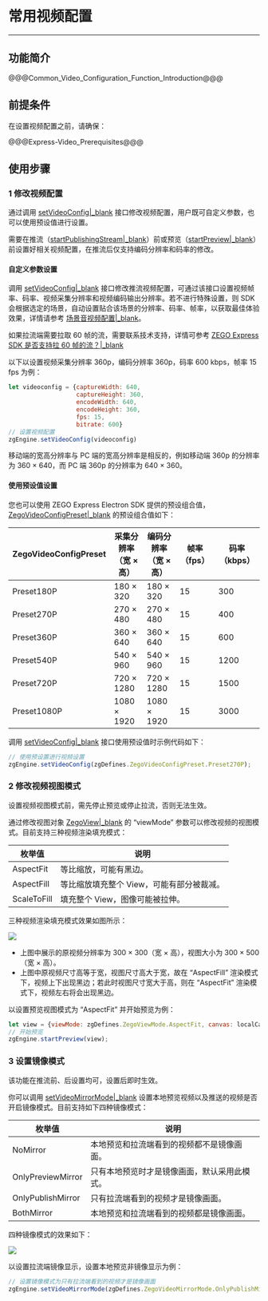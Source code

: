 # 常用视频配置

- - -

## 功能简介

@@@Common_Video_Configuration_Function_Introduction@@@

## 前提条件

在设置视频配置之前，请确保：

@@@Express-Video_Prerequisites@@@

## 使用步骤

### 1 修改视频配置

通过调用 [setVideoConfig\|_blank](@setVideoConfig-ZegoExpressEngine) 接口修改视频配置，用户既可自定义参数，也可以使用预设值进行设置。

<div class="mk-warning">

需要在推流（[startPublishingStream\|_blank](@startPublishingStream)）前或预览（[startPreview\|_blank](@startPreview)）前设置好相关视频配置，在推流后仅支持编码分辨率和码率的修改。

</div>

#### 自定义参数设置

调用 [setVideoConfig\|_blank](@setVideoConfig) 接口修改推流视频配置，可通过该接口设置视频帧率、码率、视频采集分辨率和视频编码输出分辨率。若不进行特殊设置，则 SDK 会根据选定的场景，自动设置贴合该场景的分辨率、码率、帧率，以获取最佳体验效果，详情请参考 [场景音视频配置\|_blank](!video_proflie)。

<div class="mk-hint">

如果拉流端需要拉取 60 帧的流，需要联系技术支持，详情可参考 [ZEGO Express SDK 是否支持拉 60 帧的流？\|_blank](https://doc-zh.zego.im/faq/Pull_the_stream_of_60_frames)
</div>

以下以设置视频采集分辨率 360p，编码分辨率 360p，码率 600 kbps，帧率 15 fps 为例：

```javascript
let videoconfig = {captureWidth: 640, 
                   captureHeight: 360, 
                   encodeWidth: 640, 
                   encodeHeight: 360, 
                   fps: 15, 
                   bitrate: 600}
// 设置视频配置
zgEngine.setVideoConfig(videoconfig)
```

<div class="mk-hint">

移动端的宽高分辨率与 PC 端的宽高分辨率是相反的，例如移动端 360p 的分辨率为 360 × 640，而 PC 端 360p 的分辨率为 640 × 360。
</div>

#### 使用预设值设置

您也可以使用 ZEGO Express Electron SDK 提供的预设组合值，[ZegoVideoConfigPreset\|_blank](@-ZegoVideoConfigPreset) 的预设组合值如下：

| ZegoVideoConfigPreset | 采集分辨率<br/>（宽 × 高） | 编码分辨率<br/>（宽 × 高） | 帧率（fps） | 码率（kbps） |
| ------------------- | ------------------ | --------------- | --------- | ---------- |
|      Preset180P      |       180 × 320        |      180 × 320      |     15      |     300      |
|      Preset270P      |       270 × 480        |      270 × 480      |     15      |     400      |
|      Preset360P      |       360 × 640        |      360 × 640      |     15      |     600      |
|      Preset540P      |       540 × 960        |      540 × 960      |     15      |     1200     |
|      Preset720P      |       720 × 1280       |      720 × 1280     |     15      |     1500     |
|     Preset1080P      |       1080 × 1920      |     1080 × 1920     |     15      |     3000     |  

调用 [setVideoConfig\|_blank](@setVideoConfig-ZegoExpressEngine) 接口使用预设值时示例代码如下：

```javascript
// 使用预设置进行视频设置
zgEngine.setVideoConfig(zgDefines.ZegoVideoConfigPreset.Preset270P);
```

### 2 修改视频视图模式

<div class="mk-warning">

设置视频视图模式前，需先停止预览或停止拉流，否则无法生效。
</div>

通过修改视图对象 [ZegoView\|_blank](/unique-api/express-video-sdk/zh/javascript_react-native/classes/_zegoexpressdefines_.zegoview.html#viewmode) 的 “viewMode” 参数可以修改视频的视图模式。目前支持三种视频渲染填充模式：

|枚举值|说明|
|-|-|
|AspectFit|等比缩放，可能有黑边。|
|AspectFill|等比缩放填充整个 View，可能有部分被裁减。|
|ScaleToFill|填充整个 View，图像可能被拉伸。|

三种视频渲染填充模式效果如图所示：

![](/Pics/Android/CommonFeatures/CommonVideoConfig/viewMode_android.jpg)

- 上图中展示的原视频分辨率为 300 × 300（宽 × 高），视图大小为 300 × 500（宽 × 高）。
- 上图中原视频尺寸高等于宽，视图尺寸高大于宽，故在 “AspectFill” 渲染模式下，视频上下出现黑边；若此时视图尺寸宽大于高，则在 “AspectFit” 渲染模式下，视频左右将会出现黑边。

以设置预览视图模式为 “AspectFit” 并开始预览为例：

```javascript
let view = {viewMode: zgDefines.ZegoViewMode.AspectFit, canvas: localCanvas};
// 开始预览
zgEngine.startPreview(view);
```

### 3 设置镜像模式

<div class="mk-hint">

该功能在推流前、后设置均可，设置后即时生效。
</div>

你可以调用 [setVideoMirrorMode\|_blank](/unique-api/express-video-sdk/zh/javascript_react-native/classes/_zegoexpressengine_.zegoexpressengine.html#setvideomirrormode) 设置本地预览视频以及推送的视频是否开启镜像模式。目前支持如下四种镜像模式：

|枚举值|说明|
|-|-|
|NoMirror|本地预览和拉流端看到的视频都不是镜像画面。|
|OnlyPreviewMirror|只有本地预览时才是镜像画面，默认采用此模式。|
|OnlyPublishMirror|只有拉流端看到的视频才是镜像画面。|
|BothMirror|本地预览和拉流端看到的视频都是镜像画面。|

四种镜像模式的效果如下：

![](/Pics/Android/CommonFeatures/CommonVideoConfig/mirror_mode_android.png)

以设置拉流端镜像显示，设置本地预览非镜像显示为例：

```javascript
// 设置镜像模式为只有拉流端看到的视频才是镜像画面
zgEngine.setVideoMirrorMode(zgDefines.ZegoVideoMirrorMode.OnlyPublishMirror);
```
